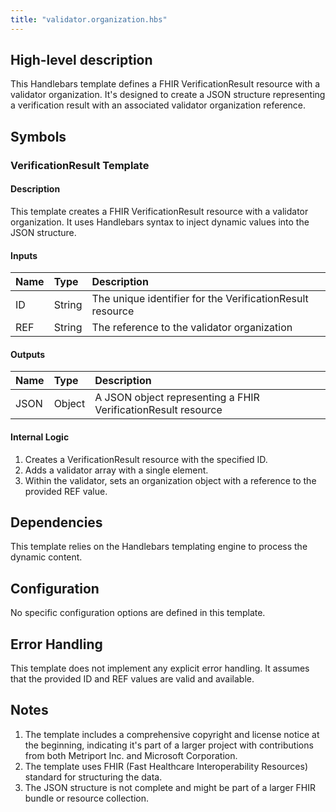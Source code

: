 ```yaml
---
title: "validator.organization.hbs"
---
```


## High-level description
This Handlebars template defines a FHIR VerificationResult resource with a validator organization. It's designed to create a JSON structure representing a verification result with an associated validator organization reference.

## Symbols

### VerificationResult Template
#### Description
This template creates a FHIR VerificationResult resource with a validator organization. It uses Handlebars syntax to inject dynamic values into the JSON structure.

#### Inputs
| Name | Type | Description |
|:-----|:-----|:------------|
| ID | String | The unique identifier for the VerificationResult resource |
| REF | String | The reference to the validator organization |

#### Outputs
| Name | Type | Description |
|:-----|:-----|:------------|
| JSON | Object | A JSON object representing a FHIR VerificationResult resource |

#### Internal Logic
1. Creates a VerificationResult resource with the specified ID.
2. Adds a validator array with a single element.
3. Within the validator, sets an organization object with a reference to the provided REF value.

## Dependencies
This template relies on the Handlebars templating engine to process the dynamic content.

## Configuration
No specific configuration options are defined in this template.

## Error Handling
This template does not implement any explicit error handling. It assumes that the provided ID and REF values are valid and available.

## Notes
1. The template includes a comprehensive copyright and license notice at the beginning, indicating it's part of a larger project with contributions from both Metriport Inc. and Microsoft Corporation.
2. The template uses FHIR (Fast Healthcare Interoperability Resources) standard for structuring the data.
3. The JSON structure is not complete and might be part of a larger FHIR bundle or resource collection.